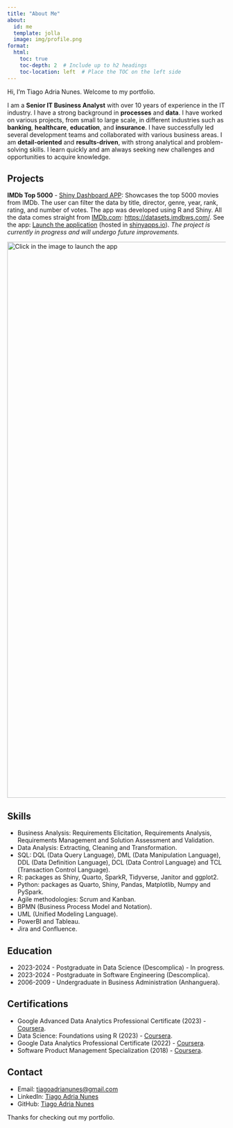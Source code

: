 ```yaml
---
title: "About Me"
about:
  id: me
  template: jolla
  image: img/profile.png
format: 
  html:
    toc: true
    toc-depth: 2  # Include up to h2 headings
    toc-location: left  # Place the TOC on the left side
---
```


::: {#me}
Hi, I'm Tiago Adria Nunes. Welcome to my portfolio.

I am a **Senior IT Business Analyst** with over 10 years of experience in the IT industry. I have a strong background in **processes** and **data**. I have worked on various projects, from small to large scale, in different industries such as **banking**, **healthcare**, **education**, and **insurance**. I have successfully led several development teams and collaborated with various business areas. I am **detail-oriented** and **results-driven**, with strong analytical and problem-solving skills. I learn quickly and am always seeking new challenges and opportunities to acquire knowledge.
:::

## Projects

**IMDb Top 5000** - [Shiny Dashboard APP](https://shiny.posit.co/){target="_blank"}: Showcases the top 5000 movies from IMDb. The user can filter the data by title, director, genre, year, rank, rating, and number of votes. The app was developed using R and Shiny. All the data comes straight from [IMDb.com](https://imdb.com/){target="_blank"}: <https://datasets.imdbws.com/>. See the app: [Launch the application](https://tiago-adria-nunes.shinyapps.io/IMDB_TOP_5000/ "Click here"){target="_blank"} (hosted in [shinyapps.io](https://www.shinyapps.io/){target="_blank"}). *The project is currently in progress and will undergo future improvements.*

[![Click in the image to launch the app](img/Imdb_top_5000.png "IMDB Top 5000"){fig-alt="Click in the image to launch the app" width="1280"}](https://tiago-adria-nunes.shinyapps.io/IMDB_TOP_5000/){target="_blank"}

## Skills

-   Business Analysis: Requirements Elicitation, Requirements Analysis, Requirements Management and Solution Assessment and Validation.
-   Data Analysis: Extracting, Cleaning and Transformation.
-   SQL: DQL (Data Query Language), DML (Data Manipulation Language), DDL (Data Definition Language), DCL (Data Control Language) and TCL (Transaction Control Language).
-   R: packages as Shiny, Quarto, SparkR, Tidyverse, Janitor and ggplot2.
-   Python: packages as Quarto, Shiny, Pandas, Matplotlib, Numpy and PySpark.
-   Agile methodologies: Scrum and Kanban.
-   BPMN (Business Process Model and Notation).
-   UML (Unified Modeling Language).
-   PowerBI and Tableau.
-   Jira and Confluence.

## Education

-   2023-2024 - Postgraduate in Data Science (Descomplica) - In progress.
-   2023-2024 - Postgraduate in Software Engineering (Descomplica).
-   2006-2009 - Undergraduate in Business Administration (Anhanguera).

## Certifications

-   Google Advanced Data Analytics Professional Certificate (2023) - [Coursera](https://www.coursera.org/professional-certificates/google-data-analytics){target="_blank"}.
-   Data Science: Foundations using R (2023) - [Coursera](https://www.coursera.org/learn/data-science-foundations-r){target="_blank"}.
-   Google Data Analytics Professional Certificate (2022) - [Coursera](https://www.coursera.org/professional-certificates/google-data-analytics){target="_blank"}.
-   Software Product Management Specialization (2018) - [Coursera](https://www.coursera.org/specializations/software-product-management){target="_blank"}.

## Contact

-   Email: [tiagoadrianunes@gmail.com](mailto:tiagoadrianunes@gmail.com){target="_blank"}
-   LinkedIn: [Tiago Adria Nunes](https://www.linkedin.com/in/tiago-adria-nunes/){target="_blank"}
-   GitHub: [Tiago Adria Nunes](https://github.com/TiagoAdriaNunes){target="_blank"}

Thanks for checking out my portfolio.
